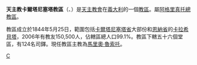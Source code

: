 {{Infobox diocese
|name =卡爾塔尼塞塔
|jurisdiction = 教區
|latin = Dioecesis Calatanisiadensis
|local = 
|border = catholic
|image = Diocesi di Caltanissetta.png
|image_size = 
|image_alt = 
|caption = 教區範圍
|image2 =
|caption2 =
|location = [[義大利|義大利]]
|rite = [[羅馬禮|羅馬禮]]
|territory = [[卡爾塔尼塞塔省|卡爾塔尼塞塔省]]、[[恩納省|恩納省]]各一部
|population =150,500
|patron = 
|province = 阿格里真托
|established = 1844年
|cathedral = [[新聖母主教座堂|新聖母主教座堂]]
|co-cathedral = 
|leadership = 主教 
|website =[http://www.diocesicaltanissetta.it/ 官方網頁]
|pope =  
|patriarch= 
|metropolitan =
|ordinary = 馬里奧·魯索托
|coadjutor archbishop = 
|coadjutor bishop = 
|auxiliary = 
|emeritus = }}

'''天主教卡爾塔尼塞塔教區'''（{{lang-la|Dioecesis Calatanisiadensis}}、{{lang-it|Diocesi di Caltanissetta}}）是[[天主教會|天主教會]]在[[義大利|義大利]]的一個[[教區|教區]]。屬[[天主教阿格里真托總教區|阿格里真托總教區]]。

教區成立於1844年5月25日，範圍包括[[卡爾塔尼塞塔省|卡爾塔尼塞塔省]]大部份和[[恩納省|恩納省]]的[[卡拉希貝塔|卡拉希貝塔]]，2006年有教友150,500人，佔轄區總人口99.1%。教區下轄五十六個堂區，有124名司鐸。現任教區主教為[[馬里奧·魯索托|馬里奧·魯索托]]。

[[Category:義大利天主教教區|C]]
{{意大利天主教教區}}